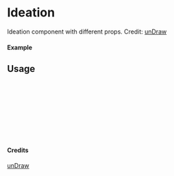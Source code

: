 
<Meta of={Ideation} title="unDraw/Ideation" />

# Ideation

Ideation component with different props.
Credit: [unDraw](https://undraw.co/illustrations)

#### Example

<Canvas of={Ideation.Primary} />

## Usage

```ts
import { Ideation } from "yadl-ui";

const Example = () => {
  return (
      <Ideation />
  );
};

export default Example;
```

#### Credits
[unDraw](https://undraw.co/illustrations)
